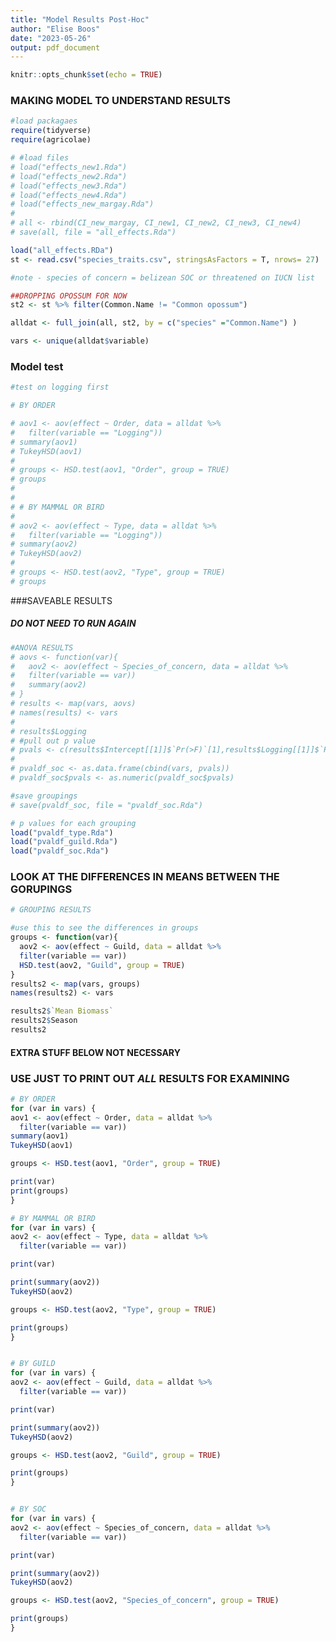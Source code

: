```yaml
---
title: "Model Results Post-Hoc"
author: "Elise Boos"
date: "2023-05-26"
output: pdf_document
---
```


```r
knitr::opts_chunk$set(echo = TRUE)
```

### MAKING MODEL TO UNDERSTAND RESULTS

```r
#load packagaes
require(tidyverse)
require(agricolae)

# #load files
# load("effects_new1.Rda")
# load("effects_new2.Rda")
# load("effects_new3.Rda")
# load("effects_new4.Rda")
# load("effects_new_margay.Rda")
# 
# all <- rbind(CI_new_margay, CI_new1, CI_new2, CI_new3, CI_new4)
# save(all, file = "all_effects.Rda")

load("all_effects.RDa")
st <- read.csv("species_traits.csv", stringsAsFactors = T, nrows= 27)

#note - species of concern = belizean SOC or threatened on IUCN list

##DROPPING OPOSSUM FOR NOW 
st2 <- st %>% filter(Common.Name != "Common opossum")

alldat <- full_join(all, st2, by = c("species" ="Common.Name") )

vars <- unique(alldat$variable)
```

### Model test

```r
#test on logging first 

# BY ORDER 

# aov1 <- aov(effect ~ Order, data = alldat %>%
#   filter(variable == "Logging"))
# summary(aov1)
# TukeyHSD(aov1)
# 
# groups <- HSD.test(aov1, "Order", group = TRUE)
# groups
# 
# 
# # BY MAMMAL OR BIRD 
# 
# aov2 <- aov(effect ~ Type, data = alldat %>%
#   filter(variable == "Logging"))
# summary(aov2)
# TukeyHSD(aov2)
# 
# groups <- HSD.test(aov2, "Type", group = TRUE)
# groups
```

###SAVEABLE RESULTS

##### DO NOT NEED TO RUN AGAIN ####

```r
#ANOVA RESULTS
# aovs <- function(var){
#   aov2 <- aov(effect ~ Species_of_concern, data = alldat %>%
#   filter(variable == var))
#   summary(aov2)
# }
# results <- map(vars, aovs)
# names(results) <- vars
# 
# results$Logging
# #pull out p value 
# pvals <- c(results$Intercept[[1]]$`Pr(>F)`[1],results$Logging[[1]]$`Pr(>F)`[1],results$`Distance to Roads`[[1]]$`Pr(>F)`[1], results$`Mean Biomass`[[1]]$`Pr(>F)`[1], results$`Distance to Streams`[[1]]$`Pr(>F)`[1], results$NDVI[[1]]$`Pr(>F)`[1], results$Season[[1]]$`Pr(>F)`[1], results$`Natural Disturbance`[[1]]$`Pr(>F)`[1], results$Site[[1]]$`Pr(>F)`[1])
#            
# pvaldf_soc <- as.data.frame(cbind(vars, pvals))
# pvaldf_soc$pvals <- as.numeric(pvaldf_soc$pvals)

#save groupings 
# save(pvaldf_soc, file = "pvaldf_soc.Rda")
```

```r
# p values for each grouping 
load("pvaldf_type.Rda")
load("pvaldf_guild.Rda")
load("pvaldf_soc.Rda")

```


### LOOK AT THE DIFFERENCES IN MEANS BETWEEN THE GORUPINGS

```r
# GROUPING RESULTS 

#use this to see the differences in groups 
groups <- function(var){
  aov2 <- aov(effect ~ Guild, data = alldat %>%
  filter(variable == var))
  HSD.test(aov2, "Guild", group = TRUE)
}
results2 <- map(vars, groups)
names(results2) <- vars

results2$`Mean Biomass`
results2$Season
results2
```



#### EXTRA STUFF BELOW NOT NECESSARY 

### USE JUST TO PRINT OUT *ALL* RESULTS FOR EXAMINING 

```r

# BY ORDER
for (var in vars) {
aov1 <- aov(effect ~ Order, data = alldat %>%
  filter(variable == var))
summary(aov1)
TukeyHSD(aov1)

groups <- HSD.test(aov1, "Order", group = TRUE)

print(var)
print(groups)
}

# BY MAMMAL OR BIRD 
for (var in vars) {
aov2 <- aov(effect ~ Type, data = alldat %>%
  filter(variable == var))

print(var)

print(summary(aov2))
TukeyHSD(aov2)

groups <- HSD.test(aov2, "Type", group = TRUE)

print(groups)
}


# BY GUILD
for (var in vars) {
aov2 <- aov(effect ~ Guild, data = alldat %>%
  filter(variable == var))

print(var)

print(summary(aov2))
TukeyHSD(aov2)

groups <- HSD.test(aov2, "Guild", group = TRUE)

print(groups)
}


# BY SOC
for (var in vars) {
aov2 <- aov(effect ~ Species_of_concern, data = alldat %>%
  filter(variable == var))

print(var)

print(summary(aov2))
TukeyHSD(aov2)

groups <- HSD.test(aov2, "Species_of_concern", group = TRUE)

print(groups)
}
```
